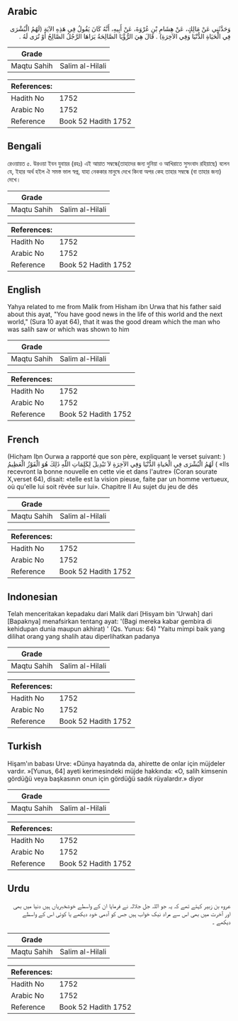 ## Arabic


<div dir="rtl" lang="ar" style={{fontSize:'larger',backgroundColor:'#f8f9fa',padding:20}}>
وَحَدَّثَنِي عَنْ مَالِكٍ، عَنْ هِشَامِ بْنِ عُرْوَةَ، عَنْ أَبِيهِ، أَنَّهُ كَانَ يَقُولُ فِي هَذِهِ الآيَةِ ‏(‏لَهُمُ الْبُشْرَى فِي الْحَيَاةِ الدُّنْيَا وَفِي الآخِرَةِ‏)‏ ‏.‏ قَالَ هِيَ الرُّؤْيَا الصَّالِحَةُ يَرَاهَا الرَّجُلُ الصَّالِحُ أَوْ تُرَى لَهُ ‏.‏
</div>
<div style={{backgroundColor:'#f8f9fa',padding:20, marginBottom: 10}}><table> <thead> <tr> <th>Grade</th> <th></th> </tr> </thead> <tbody> <tr><td>Maqtu Sahih</td><td>Salim al-Hilali</td></tr></tbody></table><table> <thead> <tr> <th>References:</th> <th></th> </tr> </thead> <tbody><tr><td>Hadith No</td><td>1752</td></tr><tr><td>Arabic No</td><td>1752</td></tr><tr><td>Reference</td><td>Book 52 Hadith 1752</td></tr></tbody></table></div>

## Bengali


<div dir="ltr" lang="bn" style={{fontSize:'larger',backgroundColor:'#f8f9fa',padding:20}}>
রেওয়ায়ত ৫. উরওয়া ইবন যুবায়র (রহঃ) এই আয়াত সম্বন্ধে(তাহাদের জন্য দুনিয়া ও আখিরাতে সুসংবাদ রহিয়াছে) বলেন যে, ইহার অর্থ হইল ঐ সমস্ত ভাল স্বপ্ন, যাহা নেককার মানুষে দেখে কিংবা অপর কেহ তাহার সম্বন্ধে (বা তাহার জন্য) দেখে।
</div>
<div style={{backgroundColor:'#f8f9fa',padding:20, marginBottom: 10}}><table> <thead> <tr> <th>Grade</th> <th></th> </tr> </thead> <tbody> <tr><td>Maqtu Sahih</td><td>Salim al-Hilali</td></tr></tbody></table><table> <thead> <tr> <th>References:</th> <th></th> </tr> </thead> <tbody><tr><td>Hadith No</td><td>1752</td></tr><tr><td>Arabic No</td><td>1752</td></tr><tr><td>Reference</td><td>Book 52 Hadith 1752</td></tr></tbody></table></div>

## English


<div dir="ltr" lang="en" style={{fontSize:'larger',backgroundColor:'#f8f9fa',padding:20}}>
Yahya related to me from Malik from Hisham ibn Urwa that his father said about this ayat, "You have good news in the life of this world and the next world," (Sura 10 ayat 64), that it was the good dream which the man who was salih saw or which was shown to him
</div>
<div style={{backgroundColor:'#f8f9fa',padding:20, marginBottom: 10}}><table> <thead> <tr> <th>Grade</th> <th></th> </tr> </thead> <tbody> <tr><td>Maqtu Sahih</td><td>Salim al-Hilali</td></tr></tbody></table><table> <thead> <tr> <th>References:</th> <th></th> </tr> </thead> <tbody><tr><td>Hadith No</td><td>1752</td></tr><tr><td>Arabic No</td><td>1752</td></tr><tr><td>Reference</td><td>Book 52 Hadith 1752</td></tr></tbody></table></div>

## French


<div dir="ltr" lang="fr" style={{fontSize:'larger',backgroundColor:'#f8f9fa',padding:20}}>
(Hicham Ibn Ourwa a rapporté que son père, expliquant le verset suivant: ) لَهُمُ الْبُشْرَى فِي الْحَياةِ الدُّنْيَا وَفِي الآخِرَةِ لاَ تَبْدِيلَ لِكَلِمَاتِ اللّهِ ذَلِكَ هُوَ الْفَوْزُ الْعَظِيمُ ( «Ils recevront la bonne nouvelle en cette vie et dans l'autre» (Coran sourate X,verset 64), disait: «telle est la vision pieuse, faite par un homme vertueux, où qu'elle lui soit rêvée sur lui». Chapitre II Au sujet du jeu de dés
</div>
<div style={{backgroundColor:'#f8f9fa',padding:20, marginBottom: 10}}><table> <thead> <tr> <th>Grade</th> <th></th> </tr> </thead> <tbody> <tr><td>Maqtu Sahih</td><td>Salim al-Hilali</td></tr></tbody></table><table> <thead> <tr> <th>References:</th> <th></th> </tr> </thead> <tbody><tr><td>Hadith No</td><td>1752</td></tr><tr><td>Arabic No</td><td>1752</td></tr><tr><td>Reference</td><td>Book 52 Hadith 1752</td></tr></tbody></table></div>

## Indonesian


<div dir="ltr" lang="id" style={{fontSize:'larger',backgroundColor:'#f8f9fa',padding:20}}>
Telah menceritakan kepadaku dari Malik dari [Hisyam bin 'Urwah] dari [Bapaknya] menafsirkan tentang ayat: '(Bagi mereka kabar gembira di kehidupan dunia maupun akhirat) ' (Qs. Yunus: 64) "Yaitu mimpi baik yang dilihat orang yang shalih atau diperlihatkan padanya
</div>
<div style={{backgroundColor:'#f8f9fa',padding:20, marginBottom: 10}}><table> <thead> <tr> <th>Grade</th> <th></th> </tr> </thead> <tbody> <tr><td>Maqtu Sahih</td><td>Salim al-Hilali</td></tr></tbody></table><table> <thead> <tr> <th>References:</th> <th></th> </tr> </thead> <tbody><tr><td>Hadith No</td><td>1752</td></tr><tr><td>Arabic No</td><td>1752</td></tr><tr><td>Reference</td><td>Book 52 Hadith 1752</td></tr></tbody></table></div>

## Turkish


<div dir="ltr" lang="tr" style={{fontSize:'larger',backgroundColor:'#f8f9fa',padding:20}}>
Hişam'ın babası Urve: «Dünya hayatında da, ahirette de onlar için müjdeler vardır. »[Yunus, 64] ayeti kerimesindeki müjde hakkında: «O, salih kimsenin gördüğü veya başkasının onun için gördüğü sadık rüyalardır.» diyor
</div>
<div style={{backgroundColor:'#f8f9fa',padding:20, marginBottom: 10}}><table> <thead> <tr> <th>Grade</th> <th></th> </tr> </thead> <tbody> <tr><td>Maqtu Sahih</td><td>Salim al-Hilali</td></tr></tbody></table><table> <thead> <tr> <th>References:</th> <th></th> </tr> </thead> <tbody><tr><td>Hadith No</td><td>1752</td></tr><tr><td>Arabic No</td><td>1752</td></tr><tr><td>Reference</td><td>Book 52 Hadith 1752</td></tr></tbody></table></div>

## Urdu


<div dir="rtl" lang="ur" style={{fontSize:'larger',backgroundColor:'#f8f9fa',padding:20}}>
عروہ بن زبیر کہتے تھے کہ یہ جو اللہ جل جلالہ نے فرمایا ان کے واسطے خوشخبریاں ہیں دنیا میں بھی اور آخرت میں بھی اس سے مراد نیک خواب ہیں جس کو آدمی خود دیکھے یا کوئی اس کے واسطے دیکھے ۔
</div>
<div style={{backgroundColor:'#f8f9fa',padding:20, marginBottom: 10}}><table> <thead> <tr> <th>Grade</th> <th></th> </tr> </thead> <tbody> <tr><td>Maqtu Sahih</td><td>Salim al-Hilali</td></tr></tbody></table><table> <thead> <tr> <th>References:</th> <th></th> </tr> </thead> <tbody><tr><td>Hadith No</td><td>1752</td></tr><tr><td>Arabic No</td><td>1752</td></tr><tr><td>Reference</td><td>Book 52 Hadith 1752</td></tr></tbody></table></div>
